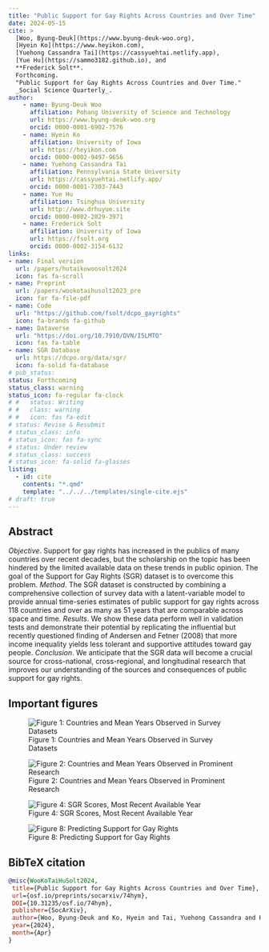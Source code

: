 ```yaml
---
title: "Public Support for Gay Rights Across Countries and Over Time"
date: 2024-05-15
cite: >
  [Woo, Byung-Deuk](https://www.byung-deuk-woo.org),
  [Hyein Ko](https://www.heyikon.com),
  [Yuehong Cassandra Tai](https://cassyuehtai.netlify.app), 
  [Yue Hu](https://sammo3182.github.io), and
  **Frederick Solt**. 
  Forthcoming.
  "Public Support for Gay Rights Across Countries and Over Time."
  _Social Science Quarterly_.
author:
    - name: Byung-Deuk Woo
      affiliation: Pohang University of Science and Technology
      url: https://www.byung-deuk-woo.org
      orcid: 0000-0001-6902-7576 
    - name: Hyein Ko
      affiliation: University of Iowa
      url: https://heyikon.com
      orcid: 0000-0002-9497-9656      
    - name: Yuehong Cassandra Tai
      affiliation: Pennsylvania State University
      url: https://cassyuehtai.netlify.app/
      orcid: 0000-0001-7303-7443
    - name: Yue Hu
      affiliation: Tsinghua University
      url: http://www.drhuyue.site
      orcid: 0000-0002-2829-3971
    - name: Frederick Solt
      affiliation: University of Iowa
      url: https://fsolt.org
      orcid: 0000-0002-3154-6132
links:
- name: Final version
  url: /papers/hutaikowoosolt2024
  icon: fas fa-scroll
- name: Preprint
  url: /papers/wookotaihusolt2023_pre
  icon: far fa-file-pdf
- name: Code
  url: "https://github.com/fsolt/dcpo_gayrights"
  icon: fa-brands fa-github
- name: Dataverse
  url: "https://doi.org/10.7910/DVN/I5LMTO"
  icon: fas fa-table
- name: SGR Database
  url: https://dcpo.org/data/sgr/
  icon: fa-solid fa-database
# pub_status:
status: Forthcoming
status_class: warning
status_icon: fa-regular fa-clock
# #   status: Writing
# #   class: warning
# #   icon: fas fa-edit
# status: Revise & Resubmit
# status_class: info
# status_icon: fas fa-sync
# status: Under review
# status_class: success
# status_icon: fa-solid fa-glasses
listing:
  - id: cite
    contents: "*.qmd"
    template: "../../../templates/single-cite.ejs"
# draft: true
---
```


::: {#cite}
:::

## Abstract

_Objective_. Support for gay rights has increased in the publics of many countries over recent decades, but the scholarship on the topic has been hindered by the limited available data on these trends in public opinion. The goal of the Support for Gay Rights (SGR) dataset is to overcome this problem. _Method_. The SGR dataset is constructed by combining a comprehensive collection of survey data with a latent-variable model to provide annual time-series estimates of public support for gay rights across 118 countries and over as many as 51 years that are comparable across space and time. _Results_. We show these data perform well in validation tests and demonstrate their potential by replicating the influential but recently questioned finding of Andersen and Fetner (2008) that more income inequality yields less tolerant and supportive attitudes toward gay people. _Conclusion_. We anticipate that the SGR data will become a crucial source for cross-national, cross-regional, and longitudinal research that improves our understanding of the sources and consequences of public support for gay rights.

## Important figures

![Figure 1: Countries and Mean Years Observed in Survey Datasets](gayrights_fig1.png)

![Figure 2: Countries and Mean Years Observed in Prominent Research](gayrights_fig2.png)

![Figure 4: SGR Scores, Most Recent Available Year](gayrights_fig4.png)

![Figure 8: Predicting Support for Gay Rights](gayrights_fig8.png)

## BibTeX citation

```bibtex
@misc{WooKoTaiHuSolt2024,
 title={Public Support for Gay Rights Across Countries and Over Time},
 url={osf.io/preprints/socarxiv/74hym},
 DOI={10.31235/osf.io/74hym},
 publisher={SocArXiv},
 author={Woo, Byung-Deuk and Ko, Hyein and Tai, Yuehong Cassandra and Hu, Yue and Solt, Frederick},
 year={2024},
 month={Apr}
}
```
